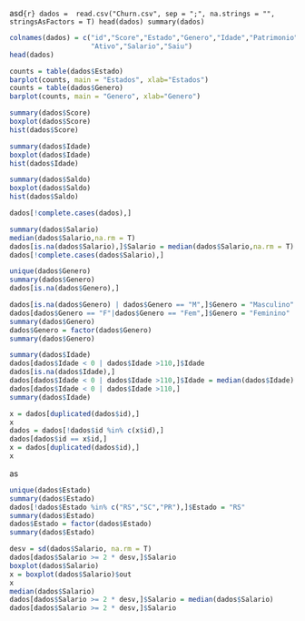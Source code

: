 asd```{r}
dados =  read.csv("Churn.csv", sep = ";", na.strings = "", stringsAsFactors = T)
head(dados)
summary(dados)
```

```r
colnames(dados) = c("id","Score","Estado","Genero","Idade","Patrimonio","Saldo","Produtos","TemCartCredito",
                    "Ativo","Salario","Saiu")
head(dados)
```

```r
counts = table(dados$Estado)
barplot(counts, main = "Estados", xlab="Estados")
counts = table(dados$Genero)
barplot(counts, main = "Genero", xlab="Genero")
```

```r
summary(dados$Score)
boxplot(dados$Score)
hist(dados$Score)
```

```r
summary(dados$Idade)
boxplot(dados$Idade)
hist(dados$Idade)
```

```r
summary(dados$Saldo)
boxplot(dados$Saldo)
hist(dados$Saldo)
```

```r
dados[!complete.cases(dados),]
```

```r
summary(dados$Salario)
median(dados$Salario,na.rm = T)
dados[is.na(dados$Salario),]$Salario = median(dados$Salario,na.rm = T)
dados[!complete.cases(dados$Salario),]
```

```r
unique(dados$Genero)
summary(dados$Genero)
dados[is.na(dados$Genero),]
```

```r
dados[is.na(dados$Genero) | dados$Genero == "M",]$Genero = "Masculino"
dados[dados$Genero == "F"|dados$Genero == "Fem",]$Genero = "Feminino"
summary(dados$Genero)
dados$Genero = factor(dados$Genero)
summary(dados$Genero)
```

```r
summary(dados$Idade)
dados[dados$Idade < 0 | dados$Idade >110,]$Idade
dados[is.na(dados$Idade),]
dados[dados$Idade < 0 | dados$Idade >110,]$Idade = median(dados$Idade)
dados[dados$Idade < 0 | dados$Idade >110,]
summary(dados$Idade)
```

```r
x = dados[duplicated(dados$id),]
x
dados = dados[!dados$id %in% c(x$id),]
dados[dados$id == x$id,]
x = dados[duplicated(dados$id),]
x
```
as
```r
unique(dados$Estado)
summary(dados$Estado)
dados[!dados$Estado %in% c("RS","SC","PR"),]$Estado = "RS"
summary(dados$Estado)
dados$Estado = factor(dados$Estado)
summary(dados$Estado)
```

```r
desv = sd(dados$Salario, na.rm = T)
dados[dados$Salario >= 2 * desv,]$Salario
boxplot(dados$Salario)
x = boxplot(dados$Salario)$out
x
median(dados$Salario)
dados[dados$Salario >= 2 * desv,]$Salario = median(dados$Salario)
dados[dados$Salario >= 2 * desv,]$Salario
```
